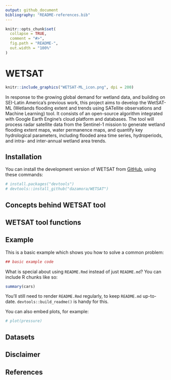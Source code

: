 ```yaml
---
output: github_document
bibliography: "README-references.bib"
---
```


<!-- README.md is generated from README.Rmd. Please edit that file -->

```r
knitr::opts_chunk$set(
  collapse = TRUE,
  comment = "#>",
  fig.path = "README-",
  out.width = "100%"
)
```

# WETSAT

```r
knitr::include_graphics("WETSAT-ML_icon.png", dpi = 200)
```

<!-- badges: start -->
<!-- badges: end -->

In response to the growing global demand for wetland data, and building on SEI-Latin America’s previous work, this project aims to develop the WetSAT-ML (Wetlands flooding extent and trends using SATellite observations and Machine Learning) tool. It consists of an open-source algorithm integrated with Google Earth Engine’s cloud platform and databases. The tool will process radar satellite data from the Sentinel-1 mission to generate wetland flooding extent maps, water permanence maps, and quantify key hydrological parameters, including flooded area time series, hydroperiods, and intra- and inter-annual wetland area trends.

## Installation

You can install the development version of WETSAT from [GitHub](https://github.com/), using these commands:

```r
# install.packages("devtools")
# devtools::install_github("dazamora/WETSAT")
```

## Concepts behind WETSAT tool


## WETSAT tool functions

## Example

This is a basic example which shows you how to solve a common problem:

```r

## basic example code
```

What is special about using `README.Rmd` instead of just `README.md`? You can include R chunks like so:

```r
summary(cars)
```

You'll still need to render `README.Rmd` regularly, to keep `README.md` up-to-date. `devtools::build_readme()` is handy for this.

You can also embed plots, for example:

```r
# plot(pressure)
```

## Datasets

## Disclaimer

## References
